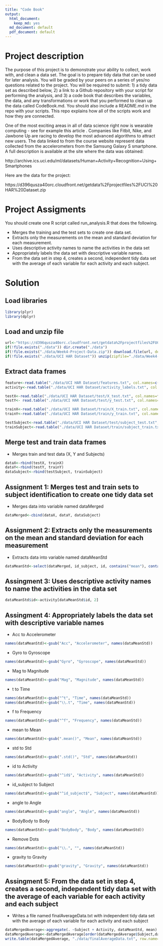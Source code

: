 ```yaml
---
title: "Code Book"
output:
  html_document: 
    keep_md: yes
  md_document: default
  pdf_document: default
---
```


# Project description
The purpose of this project is to demonstrate your ability to collect, work with, and clean a data set. The goal is to prepare tidy data that can be used for later analysis. You will be graded by your peers on a series of yes/no questions related to the project. You will be required to submit: 1) a tidy data set as described below, 2) a link to a Github repository with your script for performing the analysis, and 3) a code book that describes the variables, the data, and any transformations or work that you performed to clean up the data called CodeBook.md. You should also include a README.md in the repo with your scripts. This repo explains how all of the scripts work and how they are connected.

One of the most exciting areas in all of data science right now is wearable computing - see for example this article . Companies like Fitbit, Nike, and Jawbone Up are racing to develop the most advanced algorithms to attract new users. The data linked to from the course website represent data collected from the accelerometers from the Samsung Galaxy S smartphone. A full description is available at the site where the data was obtained:

http://archive.ics.uci.edu/ml/datasets/Human+Activity+Recognition+Using+Smartphones

Here are the data for the project:

https://d396qusza40orc.cloudfront.net/getdata%2Fprojectfiles%2FUCI%20HAR%20Dataset.zip


# Project Assigments

You should create one R script called run_analysis.R that does the following.

- Merges the training and the test sets to create one data set.
- Extracts only the measurements on the mean and standard deviation for each measurement.
- Uses descriptive activity names to name the activities in the data set
- Appropriately labels the data set with descriptive variable names.
- From the data set in step 4, creates a second, independent tidy data set with the average of each variable for each activity and each subject.


# Solution

## Load libraries



```r
library(plyr)
library(dplyr)
```

## Load and unzip file


```r
url<-"https://d396qusza40orc.cloudfront.net/getdata%2Fprojectfiles%2FUCI%20HAR%20Dataset.zip"
if(!file.exists("./data")) dir.create("./data")
if(!file.exists("./data/Week4-Project-Data.zip")) download.file(url, destfile="./data/Week4-Project-Data.zip", method="curl")
if(!file.exists("./data/UCI HAR Dataset")) unzip(zipfile="./data/Week4-Project-Data.zip", exdir="./data")
```

## Extract data frames

```r
feature<-read.table("./data/UCI HAR Dataset/features.txt", col.names=c("id_feature","obs"))
activity<-read.table("./data/UCI HAR Dataset/activity_labels.txt", col.names=c("id_activity", "activity"))

testX<-read.table("./data/UCI HAR Dataset/test/X_test.txt", col.names=feature$obs)
testY<- read.table("./data/UCI HAR Dataset/test/y_test.txt", col.names="id")

trainX<-read.table("./data/UCI HAR Dataset/train/X_train.txt", col.names=feature$obs)
trainY<-read.table("./data/UCI HAR Dataset/train/y_train.txt", col.names="id")

testSubject<-read.table("./data/UCI HAR Dataset/test/subject_test.txt", col.names="id_subject")
trainSubject<-read.table("./data/UCI HAR Dataset/train/subject_train.txt", col.names="id_subject")
```




## Merge test and train data frames
* Merges train and test data (X, Y and Subjects)
```r
dataX<-rbind(testX, trainX)
dataY<-rbind(testY, trainY)
dataSubject<-rbind(testSubject, trainSubject)
```




## Assignment 1: Merges test and train sets to subject identification to create one tidy data set
* Merges data into variable named dataMerged
```r
dataMerged<-cbind(dataX, dataY, dataSubject)
```



## Assignment 2: Extracts only the measurements on the mean and standard deviation for each measurement
* Extracts data into variable named dataMeanStd
```r
dataMeanStd<-select(dataMerged, id_subject, id, contains("mean"), contains("std"))
```


## Assingment 3: Uses descriptive activity names to name the activities in the data set
```r
dataMeanStd$id<-activity[dataMeanStd$id, 2]
```



## Assingment 4: Appropriately labels the data set with descriptive variable names

* Acc to Accelerometer
```r
names(dataMeanStd)<-gsub("Acc", "Accelerometer", names(dataMeanStd))
```

* Gyro to Gyroscope
```r
names(dataMeanStd)<-gsub("Gyro", "Gyroscope", names(dataMeanStd))
```

* Mag to Magnitude
```r
names(dataMeanStd)<-gsub("Mag", "Magnitude", names(dataMeanStd))
```

* t to Time
```r
names(dataMeanStd)<-gsub("^t", "Time", names(dataMeanStd))
names(dataMeanStd)<-gsub("\\.t", "Time", names(dataMeanStd))
```

* f to Frequency
```r
names(dataMeanStd)<-gsub("^f", "Frequency", names(dataMeanStd))
```

* mean to Mean
```r
names(dataMeanStd)<-gsub(".mean()", "Mean", names(dataMeanStd))
```

* std to Std
```r
names(dataMeanStd)<-gsub(".std()", "Std", names(dataMeanStd))
```

* id to Activity
```r
names(dataMeanStd)<-gsub("^id$", "Activity", names(dataMeanStd))
```

* id_subject to Subject
```r
names(dataMeanStd)<-gsub("^id_subject$", "Subject", names(dataMeanStd))
```

* angle to Angle
```r
names(dataMeanStd)<-gsub("angle", "Angle", names(dataMeanStd))
```

* BodyBody to Body
```r
names(dataMeanStd)<-gsub("BodyBody", "Body", names(dataMeanStd))
```

* Remove Dots
```r
names(dataMeanStd)<-gsub("\\.", "", names(dataMeanStd))
```


* gravity to Gravity
```r
names(dataMeanStd)<-gsub("gravity", "Gravity", names(dataMeanStd))
```


## Assingment 5: From the data set in step 4, creates a second, independent tidy data set with the average of each variable for each activity and each subject

* Writes a file named finalAverageData.txt with independent tidy data set with the average of each variable for each activity and each subject

```r
dataMergedAverage<-aggregate(. ~Subject + Activity, dataMeanStd, mean)
dataMergedAverage<-dataMergedAverage[order(dataMergedAverage$Subject,dataMergedAverage$Activity),]
write.table(dataMergedAverage, "./data/finalAverageData.txt", row.name=FALSE)
```



